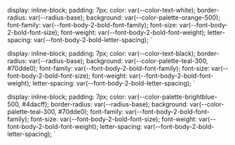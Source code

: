 
  display: inline-block;
  padding: 7px;
  color: var(--color-text-white);
  border-radius: var(--radius-base);
  background: var(--color-palette-orange-500);
  font-family: var(--font-body-2-bold-font-family);
  font-size: var(--font-body-2-bold-font-size);
  font-weight: var(--font-body-2-bold-font-weight);
  letter-spacing: var(--font-body-2-bold-letter-spacing);
`

  display: inline-block;
  padding: 7px;
  color: var(--color-text-black);
  border-radius: var(--radius-base);
  background: var(--color-palette-teal-300, #70dde0);
      font-family: var(--font-body-2-bold-font-family);
    font-size: var(--font-body-2-bold-font-size);
    font-weight: var(--font-body-2-bold-font-weight);
    letter-spacing: var(--font-body-2-bold-letter-spacing);
`

  display: inline-block;
  padding: 7px;
  color: var(--color-palette-brightblue-500, #4dacff);
  border-radius: var(--radius-base);
  background: var(--color-palette-teal-300, #70dde0);
      font-family: var(--font-body-2-bold-font-family);
    font-size: var(--font-body-2-bold-font-size);
    font-weight: var(--font-body-2-bold-font-weight);
    letter-spacing: var(--font-body-2-bold-letter-spacing);
`